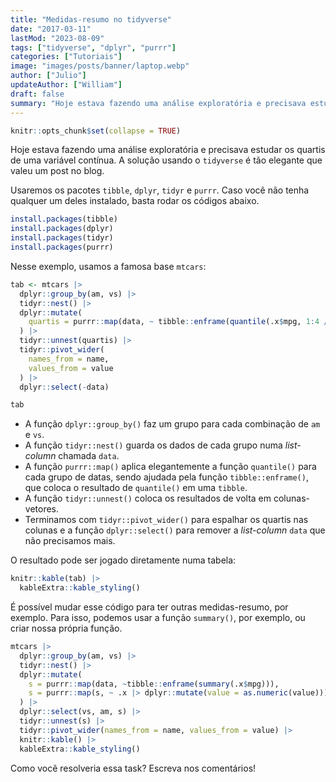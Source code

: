 ```yaml
---
title: "Medidas-resumo no tidyverse"
date: "2017-03-11"
lastMod: "2023-08-09"
tags: ["tidyverse", "dplyr", "purrr"]
categories: ["Tutoriais"]
image: "images/posts/banner/laptop.webp"
author: ["Julio"]
updateAuthor: ["William"]
draft: false
summary: "Hoje estava fazendo uma análise exploratória e precisava estudar os quartis de uma variável contínua. A solução usando o tidyverse é tão elegante que valeu um post no blog."
---
```


```r
knitr::opts_chunk$set(collapse = TRUE)
```

Hoje estava fazendo uma análise exploratória e precisava estudar os quartis de uma variável contínua. A solução usando o `tidyverse` é tão elegante que valeu um post no blog.

Usaremos os pacotes `tibble`, `dplyr`, `tidyr` e `purrr`. Caso você não tenha qualquer um deles instalado, basta rodar os códigos abaixo.

```r
install.packages(tibble)
install.packages(dplyr)
install.packages(tidyr)
install.packages(purrr)
```

Nesse exemplo, usamos a famosa base `mtcars`:

```r
tab <- mtcars |> 
  dplyr::group_by(am, vs) |> 
  tidyr::nest() |> 
  dplyr::mutate(
    quartis = purrr::map(data, ~ tibble::enframe(quantile(.x$mpg, 1:4 / 4)))
  ) |> 
  tidyr::unnest(quartis) |>
  tidyr::pivot_wider(
    names_from = name,
    values_from = value
  ) |> 
  dplyr::select(-data)

tab
```

- A função `dplyr::group_by()` faz um grupo para cada combinação de `am` e `vs`.
- A função `tidyr::nest()` guarda os dados de cada grupo numa *list-column* chamada `data`.
- A função `purrr::map()` aplica elegantemente a função `quantile()` para cada grupo de datas, sendo ajudada pela função `tibble::enframe()`, que coloca o resultado de `quantile()` em uma `tibble`.
- A função `tidyr::unnest()` coloca os resultados de volta em colunas-vetores.
- Terminamos com `tidyr::pivot_wider()` para espalhar os quartis nas colunas e a função `dplyr::select()` para remover a *list-column* `data` que não precisamos mais.

O resultado pode ser jogado diretamente numa tabela:

```r
knitr::kable(tab) |>
  kableExtra::kable_styling()
```

É possível mudar esse código para ter outras medidas-resumo, por exemplo. Para isso, podemos usar a função `summary()`, por exemplo, ou criar nossa própria função.

```r
mtcars |>
  dplyr::group_by(am, vs) |>
  tidyr::nest() |>
  dplyr::mutate(
    s = purrr::map(data, ~tibble::enframe(summary(.x$mpg))),
    s = purrr::map(s, ~ .x |> dplyr::mutate(value = as.numeric(value)))
  ) |>
  dplyr::select(vs, am, s) |>
  tidyr::unnest(s) |>
  tidyr::pivot_wider(names_from = name, values_from = value) |>
  knitr::kable() |>
  kableExtra::kable_styling()
```

Como você resolveria essa task? Escreva nos comentários!
